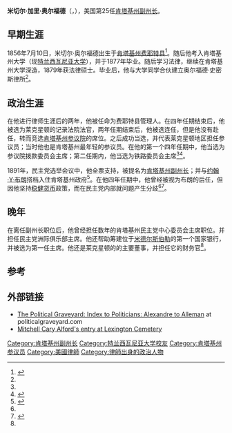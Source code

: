 {{Infobox officeholder
|honorific-prefix   = 
|name               = 米切尔·加里·奥尔福德
|honorific-suffix   = 
|image              = 
|imagesize          = 
|alt                = 
|caption            = 
|order              = 25任
|office             = 肯塔基州副州长
|term_start         =1891年9月2日
|term_end           =1895年12月10日
|governor           = [[约翰·Y·布朗|约翰·Y·布朗]]
|predecessor        = [[詹姆斯·威廉·布赖恩|詹姆斯·威廉·布赖恩]]
|successor          = [[威廉·杰克逊·沃辛顿|威廉·杰克逊·沃辛顿]]
|birth_date         = {{birth date|1855|07|10}}
|birth_place        = [[肯塔基州|肯塔基州]][[费耶特县_(肯塔基州)|费耶特县]]
|death_date         = {{death date and age|1914|12|09|1855|7|10}}
|death_place        = 
|restingplace       = [[莱克星顿公墓|莱克星顿公墓]]
|restingplacecoordinates = 
|birthname          = 
|nationality        = 
|party              = [[美国民主党|美国民主党]]
|otherparty         = 
|spouse             = 
|relations          = 
|children           = 
|residence          = 
|alma_mater         = [[特兰西瓦尼亚大学|特兰西瓦尼亚大学]]
|profession         = [[律师|律师]]
|religion           = 
|signature          = 
|signature_alt      = 
|footnotes          = 
}}
'''米切尔·加里·奥尔福德'''（{{lang|en|'''Mitchell Cary Alford'''}}，{{bd|1855年|7月10日|1914年|12月9日}}），美国第25任[[肯塔基州副州长|肯塔基州副州长]]。

==早期生涯==
1856年7月10日，米切尔·奥尔福德出生于[[肯塔基州|肯塔基州]][[费耶特县_(肯塔基州)|费耶特县]]<ref name=bio>{{cite book |title=Biographical Cyclopedia of the Commonwealth of Kentucky |publisher=J.M. Gresham Company |location=[[Chicago,_Illinois|Chicago, Illinois]] |year=1896 |url=http://www.archive.org/stream/cu31924028804122|page=171-173}}</ref>。随后他考入肯塔基州大学（现[[特兰西瓦尼亚大学|特兰西瓦尼亚大学]]），并于1877年毕业。随后学习法律，继续在肯塔基州大学深造，1879年获法律硕士。毕业后，他与大学同学{{le|撒迦利亚·弗雷德里克·史密斯|Zachariah Frederick Smith}}合伙建立奥尔福德·史密斯律所<ref name=bio />。

==政治生涯==
在他进行律师生涯后的两年，他被任命为费耶特县管理人。在四年任期结束后，他被选为莱克星顿的记录法院法官，两年任期结束后，他被选连任，但是他没有赴任，转而竞选[[肯塔基州参议院|肯塔基州参议院]]的席位。之后成功当选，并代表莱克星顿地区担任参议员；当时他也是肯塔基州最年轻的参议员。在他的第一个四年任期中，他当选为参议院拨款委员会主席；第二任期内，他当选为铁路委员会主席<ref name=bio /><ref name="ClingerHail2013">{{cite book|author1=James C. Clinger|author2=Michael W. Hail|title=Kentucky Government, Politics, and Public Policy|url=http://books.google.com/books?id=0VgrAQAAQBAJ&pg=PA511|date=8 October 2013|publisher=University Press of Kentucky|isbn=978-0-8131-4317-0|page=381}}</ref>。

1891年，民主党选举会议中，他全票支持，被提名为[[肯塔基州副州长|肯塔基州副州长]]；并与[[约翰·Y·布朗|约翰·Y·布朗]]搭档入住肯塔基州政府<ref name="Clift1942">{{cite book|author=Garrett Glenn Clift|title=Governors of Kentucky, 1792-1942|url=http://books.google.com/books?id=Q_YTAAAAYAAJ|year=1942|publisher=Hobson Press|page=230}}</ref>。在他四年任期中，他曾经被视为布朗的后任，但因他坚持[[稳健货币|稳健货币]]政策，而在民主党内部就{{le|自由银|Free Silver}}问题产生分歧<ref name=bio /><ref name="Kinkead1896">{{cite book|author=Elizabeth Shelby Kinkead|title=A History of Kentucky|url=http://books.google.com/books?id=zfETAAAAYAAJ|year=1896|publisher=American book Company|page=218}}</ref>。

==晚年==
在离任副州长职位后，他曾经担任数年的肯塔基州民主党中心委员会主席职位。并担任民主党洲际俱乐部主席。他还帮助筹建位于[[米德尔斯伯勒|米德尔斯伯勒]]的第一个国家银行，并被选为第一任主席。他还是莱克星顿的{{le|凤凰酒店 (肯塔基州)|Phoenix Hotel (Lexington, Kentucky)|凤凰酒店}}的主要董事，并担任它的财务官<ref name=bio />。

==参考==
{{Reflist}}

==外部链接==
* [http://politicalgraveyard.com/bio/alexandre-allee.html#RQ90S1ZYM The Political Graveyard: Index to Politicians: Alexandre to Alleman<!-- bot-generated title -->] {{Wayback|url=http://politicalgraveyard.com/bio/alexandre-allee.html#RQ90S1ZYM |date=20190427183525 }} at politicalgraveyard.com
* [https://web.archive.org/web/20101126025717/http://lexcem.org/index.cfm/hnotable.html?article_ID=35DDD963-0E1E-11D7-8011-0004AC4C1EA1  Mitchell Cary Alford's entry at Lexington Cemetery]
{{s-start}}
{{s-off}}
{{succession box|title=[[肯塔基州副州长|肯塔基州副州长]]|before=[[詹姆斯·威廉·布赖恩|詹姆斯·威廉·布赖恩]]|after=[[威廉·杰克逊·沃辛顿|威廉·杰克逊·沃辛顿]]|years=1891–1895}}
{{s-end}}
{{肯塔基州副州长}}
{{DEFAULTSORT:Alford, Mitchell Cary}}

[[Category:肯塔基州副州长|Category:肯塔基州副州长]]
[[Category:特兰西瓦尼亚大学校友|Category:特兰西瓦尼亚大学校友]]
[[Category:肯塔基州参议员|Category:肯塔基州参议员]]
[[Category:美國律師|Category:美國律師]]
[[Category:律師出身的政治人物|Category:律師出身的政治人物]]